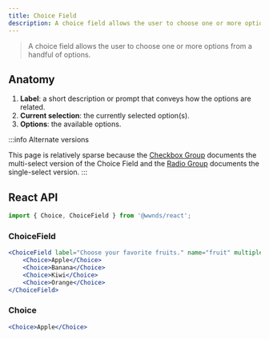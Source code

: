 ```yaml
---
title: Choice Field
description: A choice field allows the user to choose one or more options from a handful of options.
---
```



> A choice field allows the user to choose one or more options from a handful of options.

## Anatomy

1. **Label**: a short description or prompt that conveys how the options are related.
1. **Current selection**: the currently selected option(s).
1. **Options**: the available options.

:::info Alternate versions
<!-- cspell:ignore checkboxgroup -->
This page is relatively sparse because the [Checkbox Group](checkbox#checkboxgroup) documents the multi-select version of the Choice Field and the [Radio Group](radio-group#radiogroup) documents the single-select version.
:::

## React API

```js
import { Choice, ChoiceField } from '@wwnds/react';
```

### ChoiceField

```jsx live
<ChoiceField label="Choose your favorite fruits." name="fruit" multiple>
	<Choice>Apple</Choice>
	<Choice>Banana</Choice>
	<Choice>Kiwi</Choice>
	<Choice>Orange</Choice>
</ChoiceField>
```

<PropsTable from={ChoiceField} />

### Choice

```jsx live
<Choice>Apple</Choice>
```

<PropsTable from={Choice} />
